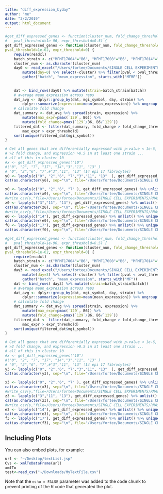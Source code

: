 ```yaml
---
title: "diff_expression_byday"
author: "me"
date: "3/2/2019"
output: html_document
---
```


```r
#get_diff_expressed_genes <- function(cluster_num, fold_change_threshold=2, 
#	pval_threshold=1e-06, expr_threshold=0.5) {
get_diff_expressed_genes <- function(cluster_num, fold_change_threshold=2, 
pval_threshold=1e-02, expr_threshold=0) {
	require(readxl)
	batch_strain <- c("MFMF17004"="B6", "MFMF17008"="B6", "MFMF17014"="B6", "MFMF18001"="129", "MFMF18002"="129")
	cluster_num <- as.character(cluster_num)
	day0 <- read_excel("/Users/fortee/Documents/SINGLE CELL EXPERIMENTS/RNAseq_timeline_postMI/Data/Harmony/diff_expression_by_strain_d0_mast_combine.xlsx", sheet=cluster_num) %>%
		mutate(day=0) %>% select(-cluster) %>% filter(pval < pval_threshold) %>%
		gather("batch", "mean_expression", starts_with("MFMF"))
	
	
	dat <- bind_rows(day0) %>% mutate(strain=batch_strain[batch])
	# average mean_expression across reps
	dat_avg <- dplyr::group_by(dat, mgi_symbol, day, strain) %>%
		dplyr::summarize(expression=mean(mean_expression)) %>% ungroup()
	# calculate fold change
	dat_summary <- dat_avg %>% spread(strain, expression) %>%
		mutate(max_expr=pmax(`129`, B6)) %>%
		mutate(fold_change=pmax(`129`/B6, B6/`129`))
	filtered_dat <- filter(dat_summary, fold_change > fold_change_threshold,
		max_expr > expr_threshold)
	sort(unique(filtered_dat$mgi_symbol))
}

# Get all genes that are differentially expressed with p-value < 1e-6,
# >2 fold change, and expression >0.5 in at least one strain ... 
# all of this in cluster 10
#x <- get_diff_expressed_genes("10")
#("0", "2", "7", "17", "14","3","11", "13" )
# "0", "2","6", "7",#"3","11", "13" (14 epi 17 fibrocytes)
y0 <- lapply(c("0", "2","6", "7","3","11", "13"  ), get_diff_expressed_genes) %>% unlist() %>% unique() %>% sort()
cat(as.character(y0), sep="\n", file="/Users/fortee/Documents/SINGLE CELL EXPERIMENTS/RNAseq_timeline_postMI/Data/Harmony/D0DiffExpressSignGenesinMyofbFibrosFoldChange2_001.txt")

x0 <- lapply(c("0", "2","6", "7" ), get_diff_expressed_genes) %>% unlist() %>% unique() %>% sort()
cat(as.character(x0), sep="\n", file="/Users/fortee/Documents/SINGLE CELL EXPERIMENTS/RNAseq_timeline_postMI/Data/Harmony/DODiffExpressSignGenesinFibrosFoldChange2_001.txt")
#write_csv(y,"file=/Users/fortee/Documents/SINGLE CELL EXPERIMENTS/RNAseq_timeline_postMI/Data/Harmony/DiffExpressSignGenesinFibroMyofb.csv")
z0 <- lapply(c("3","11", "13"), get_diff_expressed_genes) %>% unlist() %>% unique() %>% sort()
cat(as.character(z0), sep="\n", file="/Users/fortee/Documents/SINGLE CELL EXPERIMENTS/RNAseq_timeline_postMI/Data/Harmony/D0DiffExpressSignGenesinMyofbFoldChange2_001.txt")
#write_csv(y,"file=/Users/fortee/Documents/SINGLE CELL EXPERIMENTS/RNAseq_timeline_postMI/Data/Harmony/DiffExpressSignGenesinFibroMyofb.csv")
e0 <- lapply(c("14"), get_diff_expressed_genes) %>% unlist() %>% unique() %>% sort()
cat(as.character(e0), sep="\n", file="/Users/fortee/Documents/SINGLE CELL EXPERIMENTS/RNAseq_timeline_postMI/Data/Harmony/D0DiffExpressSignGenesinEpiFoldChange2_001.txt")
f0 <- lapply(c("17"), get_diff_expressed_genes) %>% unlist() %>% unique() %>% sort()
cat(as.character(f0), sep="\n", file="/Users/fortee/Documents/SINGLE CELL EXPERIMENTS/RNAseq_timeline_postMI/Data/Harmony/D0DiffExpressSignGenesinFibrocytesFoldChange2_001.txt")

```



```r
#get_diff_expressed_genes <- function(cluster_num, fold_change_threshold=2, 
#	pval_threshold=1e-06, expr_threshold=0.5) {
get_diff_expressed_genes <- function(cluster_num, fold_change_threshold=2, 
pval_threshold=1e-02, expr_threshold=0) {
	require(readxl)
	batch_strain <- c("MFMF17004"="B6", "MFMF17008"="B6", "MFMF17014"="B6", "MFMF18001"="129", "MFMF18002"="129")
	cluster_num <- as.character(cluster_num)
	day3 <- read_excel("/Users/fortee/Documents/SINGLE CELL EXPERIMENTS/RNAseq_timeline_postMI/Data/Harmony/diff_expression_by_strain_d3_mast_combine.xlsx", sheet=cluster_num) %>%
		mutate(day=3) %>% select(-cluster) %>% filter(pval < pval_threshold) %>%
		gather("batch", "mean_expression", starts_with("MF"))
	dat <- bind_rows( day3) %>% mutate(strain=batch_strain[batch])
	# average mean_expression across reps
	dat_avg <- dplyr::group_by(dat, mgi_symbol, day, strain) %>%
		dplyr::summarize(expression=mean(mean_expression)) %>% ungroup()
	# calculate fold change
	dat_summary <- dat_avg %>% spread(strain, expression) %>%
		mutate(max_expr=pmax(`129`, B6)) %>%
		mutate(fold_change=pmax(`129`/B6, B6/`129`))
	filtered_dat <- filter(dat_summary, fold_change > fold_change_threshold,
		max_expr > expr_threshold)
	sort(unique(filtered_dat$mgi_symbol))
}

# Get all genes that are differentially expressed with p-value < 1e-6,
# >2 fold change, and expression >0.5 in at least one strain ... 
# all of this in cluster 10
#x <- get_diff_expressed_genes("10")
#("0", "2", "7", "17", "14","3","11", "13" )
# "0", "2","6", "7",#"3","11", "13" (14 epi 17 fibrocytes)
y3 <- lapply(c("0", "2","6", "7","3","11", "13"  ), get_diff_expressed_genes) %>% unlist() %>% unique() %>% sort()
cat(as.character(y3), sep="\n", file="/Users/fortee/Documents/SINGLE CELL EXPERIMENTS/RNAseq_timeline_postMI/Data/Harmony/D3DiffExpressSignGenesinMyofbFibrosFoldChange2_001.txt")

x3 <- lapply(c("0", "2","6", "7" ), get_diff_expressed_genes) %>% unlist() %>% unique() %>% sort()
cat(as.character(x3), sep="\n", file="/Users/fortee/Documents/SINGLE CELL EXPERIMENTS/RNAseq_timeline_postMI/Data/Harmony/D3DiffExpressSignGenesinFibrosFoldChange2_001.txt")
#write_csv(y,"file=/Users/fortee/Documents/SINGLE CELL EXPERIMENTS/RNAseq_timeline_postMI/Data/Harmony/DiffExpressSignGenesinFibroMyofb.csv")
z3 <- lapply(c("3","11", "13"), get_diff_expressed_genes) %>% unlist() %>% unique() %>% sort()
cat(as.character(z3), sep="\n", file="/Users/fortee/Documents/SINGLE CELL EXPERIMENTS/RNAseq_timeline_postMI/Data/Harmony/D3DiffExpressSignGenesinMyofbFoldChange2_001.txt")
#write_csv(y,"file=/Users/fortee/Documents/SINGLE CELL EXPERIMENTS/RNAseq_timeline_postMI/Data/Harmony/DiffExpressSignGenesinFibroMyofb.csv")
e3 <- lapply(c("14"), get_diff_expressed_genes) %>% unlist() %>% unique() %>% sort()
cat(as.character(e3), sep="\n", file="/Users/fortee/Documents/SINGLE CELL EXPERIMENTS/RNAseq_timeline_postMI/Data/Harmony/D3DiffExpressSignGenesinEpiFoldChange2_001.txt")
f3 <- lapply(c("17"), get_diff_expressed_genes) %>% unlist() %>% unique() %>% sort()
cat(as.character(f3), sep="\n", file="/Users/fortee/Documents/SINGLE CELL EXPERIMENTS/RNAseq_timeline_postMI/Data/Harmony/D3DiffExpressSignGenesinFibrocytesFoldChange2_001.txt")

```

## Including Plots

You can also embed plots, for example:

```r
url <- "~/Desktop/textList.jsp"
Cvs <- xmlToDataFrame(url)
xmlTo
test<-read_csv("~/Downloads/MyTextFile.csv")

```

Note that the `echo = FALSE` parameter was added to the code chunk to prevent printing of the R code that generated the plot.
